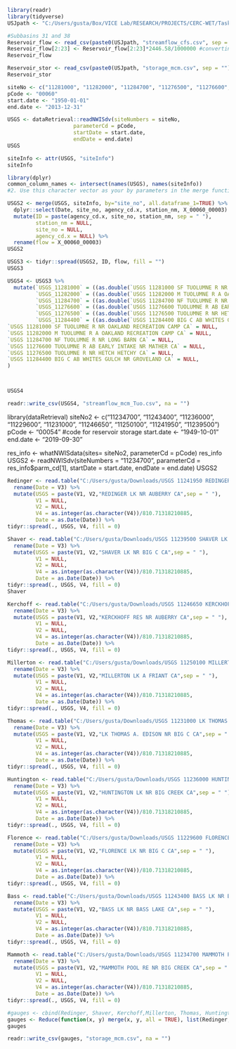 
```{r}
library(readr)
library(tidyverse)
USJpath <- "C:/Users/gusta/Box/VICE Lab/RESEARCH/PROJECTS/CERC-WET/Task7_San_Joaquin_Model/pywr_models/data/Tuolumne River/gauges/"

#Subbasins 31 and 38
Reservoir_flow <- read_csv(paste0(USJpath, "streamflow_cfs.csv", sep = ""))
Reservoir_flow[2:23] <- Reservoir_flow[2:23]*2446.58/1000000 #converting to mcm/day
Reservoir_flow

Reservoir_stor <- read_csv(paste0(USJpath, "storage_mcm.csv", sep = ""))
Reservoir_stor
```



```{r}
siteNo <- c("11281000", "11282000", "11284700", "11276500", "11276600", "11284400")
pCode <- "00060"
start.date <- "1950-01-01"
end.date <- "2013-12-31"

USGS <- dataRetrieval::readNWISdv(siteNumbers = siteNo,
                     parameterCd = pCode,
                     startDate = start.date,
                     endDate = end.date)
USGS
```

```{r}
siteInfo <- attr(USGS, "siteInfo")
siteInfo

```

```{r}
library(dplyr)
common_column_names <- intersect(names(USGS), names(siteInfo))
#2. Use this character vector as your by parameters in the merge function.

USGS2 <- merge(USGS, siteInfo, by="site_no", all.dataframe_1=TRUE) %>%
  dplyr::select(Date, site_no, agency_cd.x, station_nm, X_00060_00003) %>%
  mutate(ID = paste(agency_cd.x, site_no, station_nm, sep = " "),
         station_nm = NULL,
         site_no = NULL,
         agency_cd.x = NULL) %>%
  rename(flow = X_00060_00003)
USGS2

```

```{r}
USGS3 <- tidyr::spread(USGS2, ID, flow, fill = "") 
USGS3

USGS4 <- USGS3 %>%
  mutate(`USGS_11281000` = ((as.double(`USGS 11281000 SF TUOLUMNE R NR OAKLAND RECREATION CAMP CA`)/35.3146667)*86400)/1000000,
         `USGS_11282000` = ((as.double(`USGS 11282000 M TUOLUMNE R A OAKLAND RECREATION CAMP CA`)/35.3146667)*86400)/1000000,
         `USGS_11284700` = ((as.double(`USGS 11284700 NF TUOLUMNE R NR LONG BARN CA`)/35.3146667)*86400)/1000000,
         `USGS_11276600` = ((as.double(`USGS 11276600 TUOLUMNE R AB EARLY INTAKE NR MATHER CA`)/35.3146667)*86400)/1000000,
         `USGS_11276500` = ((as.double(`USGS 11276500 TUOLUMNE R NR HETCH HETCHY CA`)/35.3146667)*86400)/1000000,
         `USGS_11284400` = ((as.double(`USGS 11284400 BIG C AB WHITES GULCH NR GROVELAND CA`)/35.3146667)*86400)/1000000,
`USGS 11281000 SF TUOLUMNE R NR OAKLAND RECREATION CAMP CA` = NULL,
`USGS 11282000 M TUOLUMNE R A OAKLAND RECREATION CAMP CA` = NULL,
`USGS 11284700 NF TUOLUMNE R NR LONG BARN CA` = NULL,
`USGS 11276600 TUOLUMNE R AB EARLY INTAKE NR MATHER CA` = NULL,
`USGS 11276500 TUOLUMNE R NR HETCH HETCHY CA` = NULL,
`USGS 11284400 BIG C AB WHITES GULCH NR GROVELAND CA` = NULL,
)



USGS4

```

```{r}
readr::write_csv(USGS4, "streamflow_mcm_Tuo.csv", na = "")
```


library(dataRetrieval)
siteNo2 <- c("11234700", "11243400", "11236000", "11229600", "11231000", "11246650", "11250100", "11241950", "11239500")
pCode <- "00054" #code for reservoir storage
start.date <- "1949-10-01"
end.date <- "2019-09-30"


res_info <- whatNWISdata(sites= siteNo2, parameterCd = pCode)
res_info
USGS2 <- readNWISdv(siteNumbers = "11234700",
                     parameterCd = res_info$parm_cd[1],
                     startDate = start.date,
                     endDate = end.date)
USGS2



```{r}
Redinger <- read.table("C:/Users/gusta/Downloads/USGS 11241950 REDINGER LK NR AUBERRY CA.txt")[-c(1:2),-5] %>%
  rename(Date = V3) %>%
  mutate(USGS = paste(V1, V2,"REDINGER LK NR AUBERRY CA",sep = " "),
         V1 = NULL,
         V2 = NULL,
         V4 = as.integer(as.character(V4))/810.71318210885,
         Date = as.Date(Date)) %>%
tidyr::spread(., USGS, V4, fill = 0)
```

```{r}

Shaver <- read.table("C:/Users/gusta/Downloads/USGS 11239500 SHAVER LK NR BIG C CA.txt", fill = TRUE)[-c(1:2),-5] %>%
  rename(Date = V3) %>%
  mutate(USGS = paste(V1, V2,"SHAVER LK NR BIG C CA",sep = " "),
         V1 = NULL,
         V2 = NULL,
         V4 = as.integer(as.character(V4))/810.71318210885,
         Date = as.Date(Date)) %>%
tidyr::spread(., USGS, V4, fill = 0)
Shaver
```

```{r}
Kerchoff <- read.table("C:/Users/gusta/Downloads/USGS 11246650 KERCKHOFF RES NR AUBERRY CA.txt", fill = TRUE)[-c(1:2),-5] %>%
  rename(Date = V3) %>%
  mutate(USGS = paste(V1, V2,"KERCKHOFF RES NR AUBERRY CA",sep = " "),
         V1 = NULL,
         V2 = NULL,
         V4 = as.integer(as.character(V4))/810.71318210885,
         Date = as.Date(Date)) %>%
tidyr::spread(., USGS, V4, fill = 0)

Millerton <- read.table("C:/Users/gusta/Downloads/USGS 11250100 MILLERTON LK A FRIANT CA.txt", fill = TRUE)[-c(1:2),-5] %>%
  rename(Date = V3) %>%
  mutate(USGS = paste(V1, V2,"MILLERTON LK A FRIANT CA",sep = " "),
         V1 = NULL,
         V2 = NULL,
         V4 = as.integer(as.character(V4))/810.71318210885,
         Date = as.Date(Date)) %>%
tidyr::spread(., USGS, V4, fill = 0)

Thomas <- read.table("C:/Users/gusta/Downloads/USGS 11231000 LK THOMAS A. EDISON NR BIG C CA.txt", fill = TRUE)[-c(1:2),-5] %>%
  rename(Date = V3) %>%
  mutate(USGS = paste(V1, V2,"LK THOMAS A. EDISON NR BIG C CA",sep = " "),
         V1 = NULL,
         V2 = NULL,
         V4 = as.integer(as.character(V4))/810.71318210885,
         Date = as.Date(Date)) %>%
tidyr::spread(., USGS, V4, fill = 0)

Huntington <- read.table("C:/Users/gusta/Downloads/USGS 11236000 HUNTINGTON LK NR BIG CREEK CA.txt", fill = TRUE)[-c(1:2),-5] %>%
  rename(Date = V3) %>%
  mutate(USGS = paste(V1, V2,"HUNTINGTON LK NR BIG CREEK CA",sep = " "),
         V1 = NULL,
         V2 = NULL,
         V4 = as.integer(as.character(V4))/810.71318210885,
         Date = as.Date(Date)) %>%
tidyr::spread(., USGS, V4, fill = 0)

Florence <- read.table("C:/Users/gusta/Downloads/USGS 11229600 FLORENCE LK NR BIG C CA.txt", fill = TRUE)[-c(1:2),-5] %>%
  rename(Date = V3) %>%
  mutate(USGS = paste(V1, V2,"FLORENCE LK NR BIG C CA",sep = " "),
         V1 = NULL,
         V2 = NULL,
         V4 = as.integer(as.character(V4))/810.71318210885,
         Date = as.Date(Date)) %>%
tidyr::spread(., USGS, V4, fill = 0)

Bass <- read.table("C:/Users/gusta/Downloads/USGS 11243400 BASS LK NR BASS LAKE CA.txt", fill = TRUE)[-c(1:2),-5] %>%
  rename(Date = V3) %>%
  mutate(USGS = paste(V1, V2,"BASS LK NR BASS LAKE CA",sep = " "),
         V1 = NULL,
         V2 = NULL,
         V4 = as.integer(as.character(V4))/810.71318210885,
         Date = as.Date(Date)) %>%
tidyr::spread(., USGS, V4, fill = 0)

Mammoth <- read.table("C:/Users/gusta/Downloads/USGS 11234700 MAMMOTH POOL RE NR BIG CREEK CA.txt", fill = TRUE)[-c(1:2),-5] %>%
  rename(Date = V3) %>%
  mutate(USGS = paste(V1, V2,"MAMMOTH POOL RE NR BIG CREEK CA",sep = " "),
         V1 = NULL,
         V2 = NULL,
         V4 = as.integer(as.character(V4))/810.71318210885,
         Date = as.Date(Date)) %>%
tidyr::spread(., USGS, V4, fill = 0)

#gauges <- cbind(Redinger, Shaver, Kerchoff,Millerton, Thomas, Huntington, Florence, Bass, Mammoth)
gauges <- Reduce(function(x, y) merge(x, y, all = TRUE), list(Redinger, Shaver, Kerchoff,Millerton, Thomas, Huntington, Florence, Bass, Mammoth))
gauges
```

```{r}
readr::write_csv(gauges, "storage_mcm.csv", na = "")
```